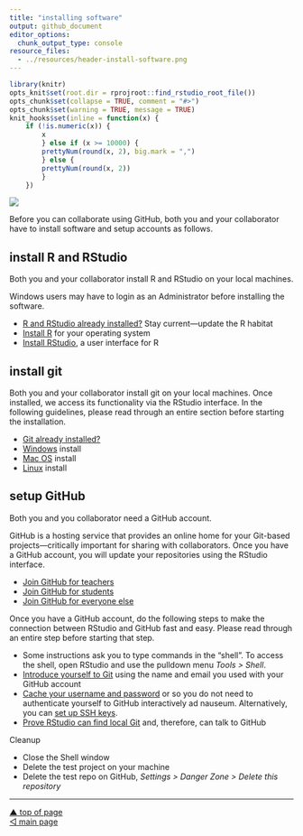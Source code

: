 ```yaml
---
title: "installing software"
output: github_document
editor_options: 
  chunk_output_type: console
resource_files:
  - ../resources/header-install-software.png
---
```


```r
library(knitr)
opts_knit$set(root.dir = rprojroot::find_rstudio_root_file())
opts_chunk$set(collapse = TRUE, comment = "#>")
opts_chunk$set(warning = TRUE, message = TRUE) 
knit_hooks$set(inline = function(x) {
	if (!is.numeric(x)) { 
		x 
		} else if (x >= 10000) { 
		prettyNum(round(x, 2), big.mark = ",")
		} else {
		prettyNum(round(x, 2))
		}
	})
```


![](../resources/header-install-software.png)

Before you can collaborate using GitHub, both you and your collaborator have to install software and setup accounts as follows. 






## install R and RStudio

Both you and your collaborator install R and RStudio on your local machines.

Windows users may have to login as an Administrator before installing the software. 

- [R and RStudio already installed?](p003-updating-R-habitat.md) Stay current---update the R habitat
- [Install R](https://cloud.r-project.org){target="_blank"} for your operating system  
- [Install RStudio](https://www.rstudio.com/products/rstudio/#Desktop){target="_blank"}, a user interface for R  









## install git

Both you and your collaborator install git on your local machines. Once installed, we access its functionality via the RStudio interface. In the following guidelines, please read through an entire section before starting the installation. 

- [Git already installed?](https://happygitwithr.com/install-git.html#git-already-installed){target="_blank"} 
- [Windows](https://happygitwithr.com/install-git.html#install-git-windows){target="_blank"} install
- [Mac OS](https://happygitwithr.com/install-git.html#macos){target="_blank"} install
- [Linux](https://happygitwithr.com/install-git.html#linux){target="_blank"} install


 
## setup GitHub

Both you and you collaborator need a GitHub account.  

GitHub is a hosting service that provides an online home for your Git-based projects—critically important for sharing with collaborators. Once you have a GitHub account, you will update your repositories using the RStudio interface.

- [Join GitHub for teachers](https://education.github.com/teachers){target="_blank"} 
- [Join GitHub for students](https://education.github.com/students){target="_blank"} 
- [Join GitHub for everyone else](https://github.com/){target="_blank"} 

Once you have a GitHub account, do the following steps to make the connection between RStudio and GitHub fast and easy. Please read through an entire step  before starting that step.

- Some instructions ask you to type commands in the “shell”. To access the shell, open RStudio and use the pulldown menu *Tools \> Shell*.
- [Introduce yourself to Git](http://happygitwithr.com/hello-git.html#hello-git){target="_blank"} using the name and email you used with your GitHub account
- [Cache your username and password](http://happygitwithr.com/credential-caching.html#credential-caching){target="_blank"} or so you do not need to authenticate yourself to GitHub interactively ad nauseum. Alternatively, you can [set up SSH keys](http://happygitwithr.com/ssh-keys.html#ssh-keys){target="_blank"}.
- [Prove RStudio can find local Git](http://happygitwithr.com/rstudio-git-github.html#rstudio-git-github){target="_blank"} and, therefore, can talk to GitHub

Cleanup

  - Close the Shell window
  - Delete the test project on your machine
  - Delete the test repo on GitHub, *Settings \> Danger Zone \> Delete
    this repository*



***
<a href="#top">&#9650; top of page</a>    
[&#9665; main page](../README.md)
